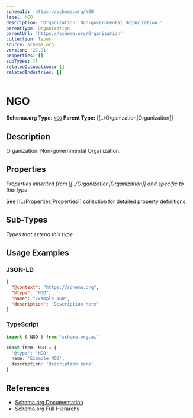 ```yaml
---
schemaId: 'https://schema.org/NGO'
label: NGO
description: 'Organization: Non-governmental Organization.'
parentType: Organization
parentUrl: 'https://schema.org/Organization'
collection: Types
source: schema.org
version: '27.01'
properties: []
subTypes: []
relatedOccupations: []
relatedIndustries: []
---
```

# NGO

**Schema.org Type:** [`NGO`](https://schema.org/NGO)
**Parent Type:** [[../Organization|Organization]]

## Description

Organization: Non-governmental Organization.

## Properties

*Properties inherited from [[../Organization|Organization]] and specific to this type*

See [[../Properties|Properties]] collection for detailed property definitions.

## Sub-Types

*Types that extend this type*

## Usage Examples

### JSON-LD

```json
{
  "@context": "https://schema.org",
  "@type": "NGO",
  "name": "Example NGO",
  "description": "Description here"
}
```

### TypeScript

```typescript
import { NGO } from 'schema.org.ai'

const item: NGO = {
  '@type': 'NGO',
  name: 'Example NGO',
  description: 'Description here',
}
```

## References

- [Schema.org Documentation](https://schema.org/NGO)
- [Schema.org Full Hierarchy](https://schema.org/docs/full.html)
